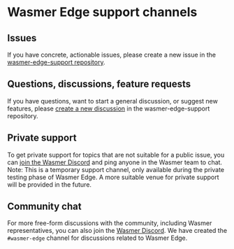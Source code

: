 # Wasmer Edge support channels

## Issues

If you have concrete, actionable issues, please create a new issue in the [wasmer-edge-support repository](https://github.com/wasmerio/wasmer-edge-support).

## Questions, discussions, feature requests

If you have questions, want to start a general discussion, or suggest new features, please [create a new discussion](https://github.com/wasmerio/wasmer-edge-support/discussions/new?category=q-a) in the wasmer-edge-support repository.

## Private support

To get private support for topics that are not suitable for a public issue, you can [join the Wasmer Discord](https://discord.gg/qBTfsNP7N8) and ping anyone in the Wasmer team to chat.
Note: This is a temporary support channel, only available during the private testing phase of Wasmer Edge. A more suitable venue for private support will be provided in the future.

## Community chat

For more free-form discussions with the community, including Wasmer representatives, you can also join the [Wasmer Discord](https://discord.gg/qBTfsNP7N8).
We have created the `#wasmer-edge` channel for discussions related to Wasmer Edge.
